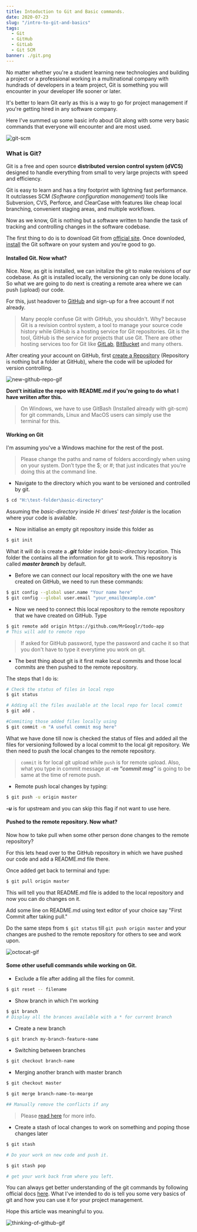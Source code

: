 ```yaml
---
title: Intoduction to Git and Basic commands.
date: 2020-07-23
slug: "/intro-to-git-and-basics"
tags:
  - Git
  - GitHub
  - GitLab
  - Git SCM
banner: ./git.png
---
```


No matter whether you're a student learning new technologies and building a project or a professional working in a multinational company with hundrads of developers in a team project, Git is something you will encounter in your developer life sooner or later.

It's better to learn Git early as this is a way to go for project management if you're getting hired in any software company.

Here I've summed up some basic info about Git along with some very basic commands that everyone will encounter and are most used.

![git-scm](./git.png)

### What is Git?

Git is a free and open source **distributed version control system (dVCS)** designed to handle everything from small to very large projects with speed and efficiency.

Git is easy to learn and has a tiny footprint with lightning fast performance. It outclasses SCM *(Software configuration management)* tools like Subversion, CVS, Perforce, and ClearCase with features like cheap local branching, convenient staging areas, and multiple workflows.


Now as we know, Git is nothing but a software written to handle the task of tracking and controlling changes in the software codebase.

The first thing to do is to download Git from [official site](https://git-scm.com/).
Once downloded, [install](https://github.com/git-guides/install-git) the Git software on your system and you're good to go.


#### Installed Git. Now what?

Nice. Now, as git is installed, we can initalize the git to make revisions of our codebase. As git is installed locally, the versioning can only be done locally. So what we are going to do next is creating a remote area where we can push (upload) our code.

For this, just headover to [GitHub](https://github.com/) and sign-up for a free account if not already. 

> Many people confuse Git with GitHub, you shouldn't. Why? because Git is a revision control system, a tool to manage your source code history while GitHub is a hosting service for Git repositories. Git is the tool, GitHub is the service for projects that use Git. There are other hosting services too for Git like [GitLab](https://gitlab.com/), [BitBucket](https://bitbucket.org) and many others.

After creating your account on GitHub, first [create a Repository](https://docs.github.com/en/github/getting-started-with-github/create-a-repo) (Repository is nothing but a folder at GitHub), where the code will be uploded for version controlling.

![new-github-repo-gif](./new-repo.gif)

**Dont't initialize the repo with README.md if you're going to do what I have wriiten after this.**

> On Windows, we have to use GitBash (Installed already with git-scm) for git commands, Linux and MacOS users can simply use the terminal for this.

#### Working on Git

I'm assuming you've a Windows machine for the rest of the post.

> Please change the paths and name of folders accordingly when using on your system.
Don’t type the $; or #; that just indicates that you’re doing this at the command line.


+ Navigate to the directory which you want to be versioned and controlled by git.

```bash
$ cd "H:\test-folder\basic-directory"
```

Assuming the *basic-directory* inside *H:* drives' *test-folder* is the location where your code is available.


+ Now initialise an empty git repository inside this folder as 

```bash
$ git init
```

What it will do is create a ***.git*** folder inside *basic-directory* location. This folder the contains all the information for git to work. This repository is called ***master branch*** by default.


+ Before we can connect our local repository with the one we have created on GitHub, we need to run these commands:

```bash
$ git config --global user.name "Your name here"
$ git config --global user.email "your_email@example.com"
```


+ Now we need to connect this local repository to the remote repository that we have created on GitHub. Type

```bash
$ git remote add origin https://github.com/MrGooglr/todo-app
# This will add to remote repo 
```

> If asked for GitHub password, type the password and cache it so that you don't have to type it everytime you work on git.



+ The best thing about git is it first make local commits and those local commits are then pushed to the remote repository. 

The steps that I do is:

```bash
# Check the status of files in local repo
$ git status

# Adding all the files available at the local repo for local commit
$ git add .

#Commiting those added files locally using
$ git commit -m "A useful commit msg here"
```

What we have done till now is checked the status of files and added all the files for versioning followed by a local commit to the local git repository.
We then need to push the local changes to the remote repository.

> ```commit``` is for local git upload while ```push``` is for remote upload.
Also, what you type in commit message at ***-m "commit msg"*** is going to be same at the time of remote push. 


+ Remote push local changes by typing:

```bash
$ git push -u origin master
```

***-u*** is for upstream and you can skip this flag if not want to use here.

#### Pushed to the remote repository. Now what?

Now how to take pull when some other person done changes to the remote repository?

For this lets head over to the GitHub repository in which we have pushed our code and add a README.md file there.

Once added get back to terminal and type:

```bash
$ git pull origin master
```  

This will tell you that README.md file is added to the local repository and now you can do changes on it.

Add some line on README.md using text editor of your choice say "First Commit after taking pull."

Do the same steps from ```$ git status``` till ```git push origin master``` and your changes are pushed to the remote repository for others to see and work upon.

![octocat-gif](./octocat.gif)

#### Some other usefull commands while working on Git.

+ Exclude a file after adding all the files for commit.
```bash
$ git reset -- filename
```

+ Show branch in which I'm working
```bash
$ git branch
# Display all the brances available with a * for current branch
```

+ Create a new branch
```bash
$ git branch my-branch-feature-name
```

+ Switching between branches
```bash
$ git checkout branch-name
```

+ Merging another branch with master branch
```bash
$ git checkout master

$ git merge branch-name-to-mearge

## Manually remove the conflicts if any
```
> Please [read here](https://stackoverflow.com/questions/5601931/what-is-the-best-and-safest-way-to-merge-a-git-branch-into-master) for more info.

+ Create a stash of local changes to work on something and poping those changes later
```bash
$ git stash

# Do your work on new code and push it.

$ git stash pop

# get your work back from where you left.
```


You can always get better understanding of the git commands by following official docs [here](https://git-scm.com/docs). What I've intended to do is tell you some very basics of git and how you can use it for your project management. 

Hope this article was meaningful to you.

![thinking-of-github-gif](./th.gif)